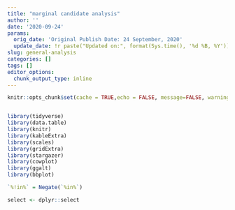 ```yaml
---
title: "marginal candidate analysis"
author: ''
date: '2020-09-24'
params:
  orig_date: 'Original Publish Date: 24 September, 2020'
  update_date: !r paste("Updated on:", format(Sys.time(), '%d %B, %Y'))
slug: general-analysis
categories: []
tags: []
editor_options:
  chunk_output_type: inline
---
```

```r

knitr::opts_chunk$set(cache = TRUE,echo = FALSE, message=FALSE, warning = FALSE,fig.width = 16/2, fig.height = 9/2)


library(tidyverse)
library(data.table)
library(knitr)
library(kableExtra)
library(scales)
library(gridExtra)
library(stargazer)
library(cowplot)
library(ggalt)
library(bbplot)

`%!in%` = Negate(`%in%`)

select <- dplyr::select
 
```

<!-- --- -->

<!-- ### Document History -->

<!-- `r params$orig_date` -->

<!-- `r params$update_date` -->

<!-- --- -->



<!-- ```{r reading the data} -->

<!-- ge_all <- fread("D:/cpr/up-dynasties/dyn_other_data/GE_all.csv") -->

<!-- names(ge_all) <- tolower(names(ge_all)) -->

<!-- ge_all <- ge_all %>% filter(poll_no ==0 , party != "NOTA", vote_share_percentage >0)  -->



<!-- names(ge_all) -->
<!-- #  -->
<!-- # dim(ge_all) -->

<!-- ge_mc <- ge_all %>% filter(vote_share_percentage<5) -->

<!-- ge_mc <- ge_mc %>% mutate(ind= case_when(party == "IND" ~ 1, -->
<!--                                    TRUE ~0)) -->


<!-- ``` -->

<!-- ```{r} -->

<!-- ge_all %>%  group_by(year) %>% summarise(count = n()) %>% filter(count>1000) %>%  -->
<!--   ggplot(aes(factor(year), count, group = 1))+ -->
<!--   geom_point()+ -->
<!--   geom_line()+ -->
<!--   geom_smooth() -->


<!-- ge_all %>%  group_by(year) %>% summarise(count = n()) %>% ungroup() %>% summarise(mean(count)) -->

<!-- ge_all %>%  group_by(year) %>% summarise(count = n()) %>% filter(year>1999)%>% ungroup() %>% summarise(mean(count)) -->

<!-- ## proportion of candidates who wins -->

<!-- ge_all %>%  group_by(year) %>% mutate(win_count =n_distinct(candidate[position==1]),count_cand = n(), prop_win = win_count/count_cand) %>% distinct(year, prop_win) %>%  -->
<!--   ggplot(aes(factor(year), prop_win, group=1))+ -->
<!--   geom_point()+ -->
<!--   geom_smooth() -->

<!-- ge_all %>%  group_by(year) %>% mutate(win_count =n_distinct(candidate[position==1]),count_cand = n(), prop_win = win_count/count_cand) %>% distinct(year, prop_win) %>%filter(year>1999) %>% ungroup() %>%  summarise(mean(prop_win)) -->

<!-- ``` -->
<!-- Historically only 12% percent of the candidates makes it to the parliament. If we look at the election post 2000, it is as low as 7. -->

<!-- On an average we have more than 5000 candidates contesting in Loksabha elections. It is close to 8000 in elections post 2000 -->

<!-- among office eligible persons only less than 01% of the them contests for elections. Among them more than 65% do not even recieve 5% of vote share. After 2000, it is closer to 80%. ANd 1 out of 10 makes it to parliament finally. -->


<!-- # Marginal candidates -->

<!-- ```{r} -->

<!-- ge_win <- ge_all %>% filter(position ==1) -->

<!-- ge_mc %>% group_by(year,state_name, constituency_no) %>% mutate(count_mc = n(), count_ind = sum(ind)) %>% distinct(year,state_name, constituency_no, .keep_all =TRUE) %>% group_by(year) %>% summarise(mc_tot = sum(count_mc), cand_tot = sum(n_cand),ind_tot = sum(count_ind), mc_prop =mc_tot/cand_tot , ind_prop = ind_tot/cand_tot, mp_prop = mc_prop-ind_prop) %>% select(year, mc_prop, ind_prop, mp_prop) %>% pivot_longer(2:4) %>%  -->
<!--   ggplot(aes(factor(year), value, group =name, color = name))+ -->
<!--   geom_point()+ -->
<!--   #geom_line()+ -->
<!--   geom_smooth()+ -->
<!--   theme_minimal() -->


<!-- ge_mc %>% group_by(year,state_name, constituency_no) %>% mutate(count_mc = n()) %>% distinct(year,state_name, constituency_no, .keep_all =TRUE) %>% group_by(year) %>% summarise(mc_tot = sum(count_mc), cand_tot = sum(n_cand), mc_prop =mc_tot/cand_tot ) %>% summarise(mean(mc_prop)) -->

<!-- ge_mc %>% group_by(year,state_name, constituency_no) %>% mutate(count_mc = n()) %>% distinct(year,state_name, constituency_no, .keep_all =TRUE) %>% group_by(year) %>% summarise(mc_tot = sum(count_mc), cand_tot = sum(n_cand), mc_prop =mc_tot/cand_tot ) %>%filter(year>1999) %>%  summarise(mean(mc_prop)) -->

<!-- ge_mc %>% -->
<!--   group_by(year)%>% -->
<!--   summarise(count = n())%>% -->
<!--   group_by(Year) %>% -->
<!--   mutate(sum = sum(count), prop = count/sum) %>%  -->
<!--   select(Year, ind, count, prop) %>%  -->
<!--   pivot_wider(names_from = ind, values_from = 3:4) %>%  -->
<!--   #kable(digits =2) %>%  -->
<!--   #kable_styling(bootstrap_options = "striped") -->

<!-- ge_mc %>%  group_by(year) %>% summarise(count = n()) %>% filter(count>1000) %>%  -->
<!--   ggplot(aes(factor(year), count, group = 1))+ -->
<!--   geom_point()+ -->
<!--   geom_line()+ -->
<!--   geom_smooth() -->

<!-- ``` -->

<!-- ### Positon 1-3 average vote shares across years -->

<!-- ```{r} -->


<!-- g -->
<!-- ge_all %>% filter(position %in% c(1,2,3)) %>% group_by(year,position) %>% summarise(mean_vote_share = mean(vote_share_percentage)) %>%  -->
<!--   ggplot(aes(factor(year), mean_vote_share, group = position, color = factor(position))) + -->
<!--   geom_point()+ -->
<!--   #geom_line()+ -->
<!--   geom_smooth()+ -->
<!--   theme_minimal() -->
<!-- ``` -->




